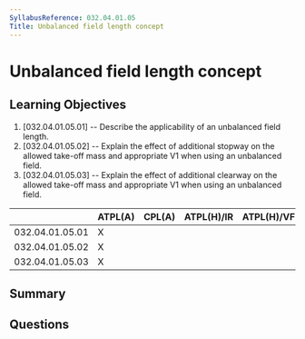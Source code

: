 ```yaml
---
SyllabusReference: 032.04.01.05
Title: Unbalanced field length concept
---
```


# Unbalanced field length concept

## Learning Objectives

1. [032.04.01.05.01] -- Describe the applicability of an unbalanced field
   length.
2. [032.04.01.05.02] -- Explain the effect of additional stopway on the allowed
   take-off mass and appropriate V1 when using an unbalanced field.
3. [032.04.01.05.03] -- Explain the effect of additional clearway on the allowed
   take-off mass and appropriate V1 when using an unbalanced field.

|                 | ATPL(A) | CPL(A) | ATPL(H)/IR | ATPL(H)/VFR | CPL(H) | IR  | CBIR(A) |
| --------------- | ------- | ------ | ---------- | ----------- | ------ | --- | ------- |
| 032.04.01.05.01 | X       |        |            |             |        |     |         |
| 032.04.01.05.02 | X       |        |            |             |        |     |         |
| 032.04.01.05.03 | X       |        |            |             |        |     |         |

## Summary

## Questions

